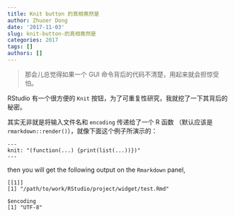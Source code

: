 ```yaml
---
title: Knit button 的真相竟然是
author: Zhuoer Dong
date: '2017-11-03'
slug: knit-button-的真相竟然是
categories: 2017
tags: []
authors: []
---
```


> 那会儿总觉得如果一个 GUI 命令背后的代码不清楚，用起来就会担惊受怕。

RStudio 有一个很方便的 `Knit` 按钮，为了可重复性研究，我就挖了一下其背后的秘密。

其实无非就是将输入文件名和 `encoding` 传递给了一个 R 函数 （默认应该是 `rmarkdown::render()`），就像下面这个例子所演示的：


```
---
knit: "(function(...) {print(list(...))})"
---
```

then you will get the following output on the `Rmarkdown` panel, 

```
[[1]]
[1] "/path/to/work/RStudio/project/widget/test.Rmd"

$encoding
[1] "UTF-8"
```
